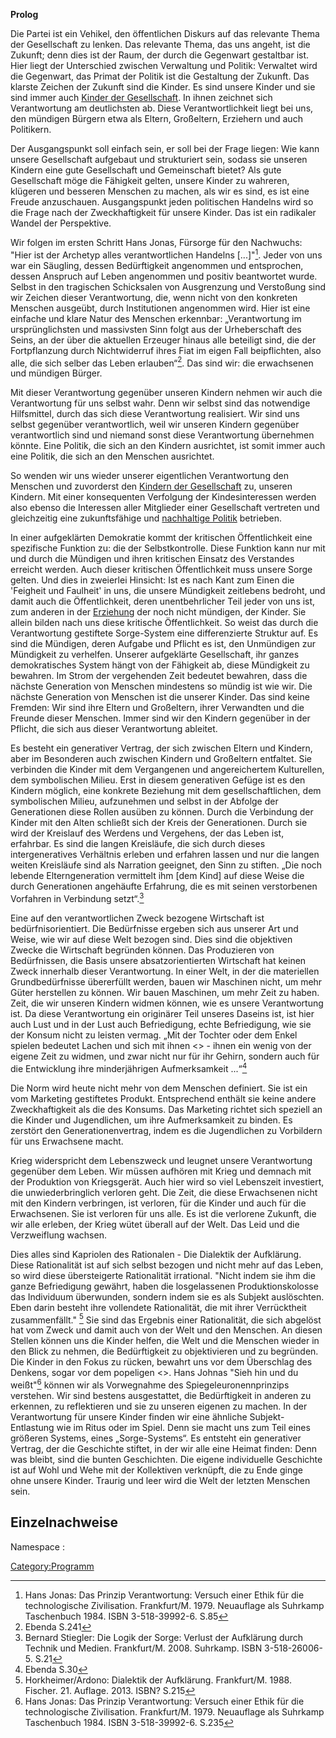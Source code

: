 '''Prolog'''    



{{Baustein-no-image
|color = #1e90ff
|background = #fbfbfb
|text = „Die Verdinglichung, kraft deren die einzig durch die Passivität der Massen ermöglichte Machtstruktur diesen selbst als eiserne Wirklichkeit entgegentritt, ist so dicht geworden, daß jede Spontanität, ja die bloße Vorstellung vom wahren Sachverhalt notwendig zur verstiegenen Utopie, zum abwegigen Sektierertum geworden ist. Der Schein hat sich so konzentriert, daß ihn zu durchschauen objektiv den Charakter der Halluzination gewinnt.“ 
''Horkheimer/Ardono, Dialektik der Aufklärung, S. 214, 21 Auflage, 2013''
}}
 


Die Partei ist ein Vehikel, den öffentlichen Diskurs auf das relevante Thema der Gesellschaft zu lenken. Das relevante Thema, das uns angeht, ist die Zukunft; denn dies ist der Raum, der durch die Gegenwart gestaltbar ist. Hier liegt der Unterschied zwischen Verwaltung und Politik: Verwaltet wird die Gegenwart, das Primat der Politik ist die Gestaltung der Zukunft. Das klarste Zeichen der Zukunft sind die Kinder. Es sind unsere Kinder und sie sind immer auch [[Kinder der Gesellschaft]]. In ihnen zeichnet sich Verantwortung am deutlichsten ab. Diese Verantwortlichkeit liegt bei uns, den mündigen Bürgern etwa als Eltern, Großeltern, Erziehern und auch Politikern. 
            
Der Ausgangspunkt soll einfach sein, er soll bei der Frage liegen: Wie kann unsere Gesellschaft aufgebaut und strukturiert sein, sodass sie unseren Kindern eine gute Gesellschaft und Gemeinschaft bietet? Als gute Gesellschaft möge die Fähigkeit gelten, unsere Kinder zu wahreren, klügeren und besseren Menschen zu machen, als wir es sind, es ist eine Freude anzuschauen. Ausgangspunkt jeden politischen Handelns wird so die Frage nach der Zweckhaftigkeit für unsere Kinder. Das ist ein radikaler Wandel der Perspektive. 

Wir folgen im ersten Schritt Hans Jonas, Fürsorge für den Nachwuchs: "Hier ist der Archetyp alles verantwortlichen Handelns [...]"<ref>Hans Jonas: Das Prinzip Verantwortung: Versuch einer Ethik für die technologische Zivilisation. Frankfurt/M. 1979. Neuauflage als Suhrkamp Taschenbuch 1984. ISBN 3-518-39992-6. S.85</ref>. Jeder von uns war ein Säugling, dessen Bedürftigkeit angenommen und entsprochen, dessen Anspruch auf Leben angenommen und positiv beantwortet wurde. Selbst in den tragischen Schicksalen von Ausgrenzung und Verstoßung sind wir Zeichen dieser Verantwortung, die, wenn nicht von den konkreten Menschen ausgeübt, durch Institutionen angenommen wird. Hier ist eine einfache und klare Natur des Menschen erkennbar:  „Verantwortung im ursprünglichsten und massivsten Sinn folgt aus der Urheberschaft des Seins, an der über die aktuellen Erzeuger hinaus alle beteiligt sind, die der Fortpflanzung durch Nichtwiderruf ihres Fiat im eigen Fall beipflichten, also alle, die sich selber das Leben erlauben“<ref>Ebenda S.241</ref>. Das sind wir: die erwachsenen und mündigen Bürger.
    
Mit dieser Verantwortung gegenüber unseren Kindern nehmen wir auch die Verantwortung für uns selbst wahr. Denn wir selbst sind das notwendige Hilfsmittel, durch das sich diese Verantwortung realisiert. Wir sind uns selbst gegenüber verantwortlich, weil wir unseren Kindern gegenüber verantwortlich sind und niemand sonst diese Verantwortung übernehmen könnte. Eine Politik, die sich an den Kindern ausrichtet, ist somit immer auch eine Politik, die sich an den Menschen ausrichtet.    
                                 
So wenden wir uns wieder unserer eigentlichen Verantwortung den Menschen und zuvorderst den [[Kinder der Gesellschaft|Kindern der Gesellschaft]] zu, unseren Kindern. Mit einer konsequenten Verfolgung der Kindesinteressen werden also ebenso die Interessen aller Mitglieder einer Gesellschaft vertreten und gleichzeitig eine zukunftsfähige und [[Nachhaltigkeit|nachhaltige Politik]] betrieben. 
  
In einer aufgeklärten Demokratie kommt der kritischen Öffentlichkeit eine spezifische Funktion zu: die der Selbstkontrolle. Diese Funktion kann nur mit und durch die Mündigen und ihren kritischen Einsatz des Verstandes erreicht werden. Auch dieser kritischen Öffentlichkeit muss unsere Sorge gelten. Und dies in zweierlei Hinsicht: Ist es nach Kant zum Einen die 'Feigheit und Faulheit' in uns, die unsere Mündigkeit zeitlebens bedroht, und damit auch die Öffentlichkeit, deren unentbehrlicher Teil jeder von uns ist, zum anderen in der [[Erziehung]] der noch nicht mündigen, der Kinder. Sie allein bilden nach uns diese kritische Öffentlichkeit. So weist das durch die Verantwortung gestiftete Sorge-System eine differenzierte Struktur auf. Es sind die Mündigen, deren Aufgabe und Pflicht es ist, den Unmündigen zur Mündigkeit zu verhelfen. Unserer aufgeklärte Gesellschaft, ihr ganzes demokratisches System hängt von der Fähigkeit ab, diese Mündigkeit zu bewahren. Im Strom der vergehenden Zeit bedeutet bewahren, dass die nächste Generation von Menschen mindestens so mündig ist wie wir. Die nächste Generation von Menschen ist die unserer Kinder. Das sind keine Fremden: Wir sind ihre Eltern und Großeltern, ihrer Verwandten und die Freunde dieser Menschen. Immer sind wir den Kindern gegenüber in der Pflicht, die sich aus dieser Verantwortung ableitet. 

Es besteht ein generativer Vertrag, der sich zwischen Eltern und Kindern, aber im Besonderen auch zwischen Kindern und Großeltern entfaltet. Sie verbinden die Kinder mit dem Vergangenen und angereichertem Kulturellen, dem symbolischen Milieu. Erst in diesem generativen Gefüge ist es den Kindern möglich, eine konkrete Beziehung mit dem gesellschaftlichen, dem symbolischen Milieu, aufzunehmen und selbst in der Abfolge der Generationen diese Rollen ausüben zu können. Durch die Verbindung der Kinder mit den Alten schließt sich der Kreis der Generationen. Durch sie wird der Kreislauf des Werdens und Vergehens, der das Leben ist, erfahrbar. Es sind die langen Kreisläufe, die sich durch dieses intergeneratives Verhältnis erleben und erfahren lassen und nur die langen weiten Kreisläufe sind als Narration geeignet, den Sinn zu stiften. „Die noch lebende Elterngeneration vermittelt ihm [dem Kind] auf diese Weise die durch Generationen angehäufte Erfahrung, die es mit seinen verstorbenen Vorfahren in Verbindung setzt“.<ref>Bernard Stiegler: Die Logik der Sorge: Verlust der Aufklärung durch Technik und Medien. Frankfurt/M. 2008. Suhrkamp. ISBN 3-518-26006-5. S.21</ref>    

Eine auf den verantwortlichen Zweck bezogene Wirtschaft ist bedürfnisorientiert. Die Bedürfnisse ergeben sich aus unserer Art und Weise, wie wir auf diese Welt bezogen sind. Dies sind die objektiven Zwecke die Wirtschaft begründen können. Das Produzieren von Bedürfnissen, die Basis unsere absatzorientierten Wirtschaft hat keinen Zweck innerhalb dieser Verantwortung. In einer Welt, in der die materiellen Grundbedürfnisse übererfüllt werden, bauen wir Maschinen nicht, um mehr Güter herstellen zu können. Wir bauen Maschinen, um mehr Zeit zu haben. Zeit, die wir unseren Kindern widmen können, wie es unsere Verantwortung ist. Da diese Verantwortung ein originärer Teil unseres Daseins ist, ist hier auch Lust und in der Lust auch Befriedigung, echte Befriedigung, wie sie der Konsum nicht zu leisten vermag. „Mit der Tochter oder dem Enkel spielen bedeutet Lachen und sich mit ihnen <<die Zeit zu vertreiben>> - ihnen ein wenig von der eigene Zeit zu widmen, und zwar nicht nur für ihr Gehirn, sondern auch für die Entwicklung ihre minderjährigen Aufmerksamkeit ...“<ref>Ebenda S.30</ref>   
 
Die Norm wird heute nicht mehr von dem Menschen definiert. Sie ist ein vom Marketing gestiftetes Produkt. Entsprechend enthält sie keine andere Zweckhaftigkeit als die des Konsums. Das Marketing richtet sich speziell an die Kinder und Jugendlichen, um ihre Aufmerksamkeit zu binden. Es zerstört den Generationenvertrag, indem es die Jugendlichen zu Vorbildern für uns Erwachsene macht.

Krieg widerspricht dem Lebenszweck und leugnet unsere Verantwortung gegenüber dem Leben. Wir müssen aufhören mit Krieg und demnach mit der Produktion von Kriegsgerät. Auch hier wird so viel Lebenszeit investiert, die unwiederbringlich verloren geht. Die Zeit, die diese Erwachsenen nicht mit den Kindern verbringen, ist verloren, für die Kinder und auch für die Erwachsenen. Sie ist verloren für uns alle. Es ist die verlorene Zukunft, die wir alle erleben, der Krieg wütet überall auf der Welt. Das Leid und die Verzweiflung wachsen.    

Dies alles sind Kapriolen des Rationalen - Die Dialektik der Aufklärung. Diese Rationalität ist auf sich selbst bezogen und nicht mehr auf das Leben, so wird diese übersteigerte Rationalität irrational. "Nicht indem sie ihm die ganze Befriedigung gewährt, haben die losgelassenen Produktionskolosse das Individuum überwunden, sondern indem sie es als Subjekt auslöschten. Eben darin besteht ihre vollendete Rationalität, die mit ihrer Verrücktheit zusammenfällt." <ref>Horkheimer/Ardono: Dialektik der Aufklärung. Frankfurt/M. 1988. Fischer. 21. Auflage. 2013. ISBN? S.215</ref> Sie sind das Ergebnis einer Rationalität, die sich abgelöst hat vom Zweck und damit auch von der Welt und den Menschen. An diesen Stellen können uns die Kinder helfen, die Welt und die Menschen wieder in den Blick zu nehmen, die Bedürftigkeit zu objektivieren und zu begründen. Die Kinder in den Fokus zu rücken, bewahrt uns vor dem Überschlag des Denkens, sogar vor dem popeligen <<eigenen Vorteil>>. Hans Johnas "Sieh hin und du weißt"<ref>Hans Jonas: Das Prinzip Verantwortung: Versuch einer Ethik für die technologische Zivilisation. Frankfurt/M. 1979. Neuauflage als Suhrkamp Taschenbuch 1984. ISBN 3-518-39992-6. S.235</ref> können wir als Vorwegnahme des Spiegeleuronennprinzips verstehen. Wir sind bestens ausgestattet, die Bedürftigkeit in anderen zu erkennen, zu reflektieren und sie zu unseren eigenen zu machen. In der Verantwortung für unsere Kinder finden wir eine ähnliche Subjekt-Entlastung wie im Ritus oder im Spiel. Denn sie macht uns zum Teil eines größeren Systems, eines „Sorge-Systems“. Es entsteht ein generativer Vertrag, der die Geschichte stiftet, in der wir alle eine Heimat finden: Denn was bleibt, sind die bunten Geschichten. Die eigene individuelle Geschichte ist auf Wohl und Wehe mit der Kollektiven verknüpft, die zu Ende ginge ohne unsere Kinder. Traurig und leer wird die Welt der letzten Menschen sein.        

== Einzelnachweise ==
<references />

[[Category:Programm]]

Namespace : {{NAMESPACE}}